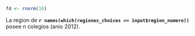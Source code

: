 ```r
fd <- rnorm(10)
```

La region de **`r names(which(regiones_choices == input$region_numero))`** posee n colegios (anio 2012).
